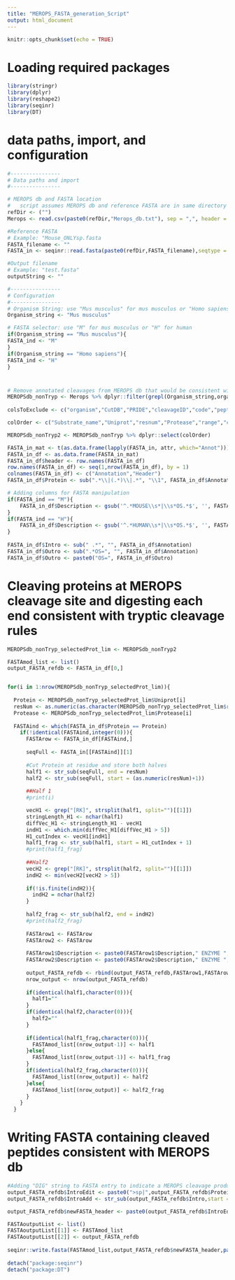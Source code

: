 ```yaml
---
title: "MEROPS_FASTA_generation_Script"
output: html_document
---
```


```r
knitr::opts_chunk$set(echo = TRUE)
```

# Loading required packages
```r
library(stringr)
library(dplyr)
library(reshape2)
library(seqinr)
library(DT)
```

# data paths, import, and configuration
```r
#----------------
# Data paths and import
#----------------

# MEROPS db and FASTA location
#   script assumes MEROPS db and reference FASTA are in same directory
refDir <- ("")
Merops <- read.csv(paste0(refDir,"Merops_db.txt"), sep = ",", header = TRUE)

#Reference FASTA
# Example: "Mouse_ONLYsp.fasta
FASTA_filename <- ""
FASTA_in <- seqinr::read.fasta(paste0(refDir,FASTA_filename),seqtype = "AA",as.string = TRUE)

#Output filename
# Example: "test.fasta"
outputString <- ""

#----------------
# Configuration
#----------------
# Organism String: use "Mus musculus" for mus musculus or "Homo sapiens" for Human 
Organism_string <- "Mus musculus"  

# FASTA selector: use "M" for mus musculus or "H" for human
if(Organism_string == "Mus musculus"){
FASTA_ind <- "M"
}
if(Organism_string == "Homo sapiens"){
FASTA_ind <- "H"
}


```

#
```r
# Remove annotated cleavages from MEROPS db that would be consistent with trypsin
MEROPSdb_nonTryp <- Merops %>% dplyr::filter(grepl(Organism_string,organism) & (!(Site_P1 %in% c("Arg","Lys"))) & (is.finite(is.numeric(resnum))))
  
colsToExclude <- c("organism","CutDB","PRIDE","cleavageID","code","peptide_identification","peptidase_identification","Substrate_formula")

colOrder <- c("Substrate_name","Uniprot","resnum","Protease","range","cleavage_type","mernum","Ref")

MEROPSdb_nonTryp2 <- MEROPSdb_nonTryp %>% dplyr::select(colOrder)

FASTA_in_mat <- t(as.data.frame(lapply(FASTA_in, attr, which="Annot")))
FASTA_in_df <- as.data.frame(FASTA_in_mat)
FASTA_in_df$header <- row.names(FASTA_in_df)
row.names(FASTA_in_df) <- seq(1,nrow(FASTA_in_df), by = 1)
colnames(FASTA_in_df) <- c("Annotation","Header")
FASTA_in_df$Protein <- sub(".*\\|(.*)\\|.*", "\\1", FASTA_in_df$Annotation)

# Adding columns for FASTA manipulation
if(FASTA_ind == "M"){
    FASTA_in_df$Description <- gsub('^.*MOUSE\\s*|\\s*OS.*$', '', FASTA_in_df$Annotation)
}
if(FASTA_ind == "H"){
    FASTA_in_df$Description <- gsub('^.*HUMAN\\s*|\\s*OS.*$', '', FASTA_in_df$Annotation)
}
  
FASTA_in_df$Intro <- sub(" .*", "", FASTA_in_df$Annotation)
FASTA_in_df$Outro <- sub(".*OS=", "", FASTA_in_df$Annotation)
FASTA_in_df$Outro <- paste0("OS=", FASTA_in_df$Outro)
```

# Cleaving proteins at MEROPS cleavage site and digesting each end consistent with tryptic cleavage rules
```r
MEROPSdb_nonTryp_selectedProt_lim <- MEROPSdb_nonTryp2

FASTAmod_list <- list()
output_FASTA_refdb <- FASTA_in_df[0,]


for(i in 1:nrow(MEROPSdb_nonTryp_selectedProt_lim)){
    
  Protein <- MEROPSdb_nonTryp_selectedProt_lim$Uniprot[i]
  resNum <- as.numeric(as.character(MEROPSdb_nonTryp_selectedProt_lim$resnum[i]))
  Protease <- MEROPSdb_nonTryp_selectedProt_lim$Protease[i]
    
  FASTAind <- which(FASTA_in_df$Protein == Protein)
    if(!identical(FASTAind,integer(0))){
      FASTArow <- FASTA_in_df[FASTAind,]
    
      seqFull <- FASTA_in[[FASTAind]][1]
    
      #Cut Protein at residue and store both halves
      half1 <- str_sub(seqFull, end = resNum)
      half2 <- str_sub(seqFull, start = (as.numeric(resNum)+1))
    
      ##Half 1
      #print(i)

      vecH1 <- grep("[RK]", strsplit(half1, split="")[[1]])
      stringLength_H1 <- nchar(half1)
      diffVec_H1 <- stringLength_H1 - vecH1
      indH1 <- which.min(diffVec_H1[diffVec_H1 > 5])
      H1_cutIndex <- vecH1[indH1]
      half1_frag <- str_sub(half1, start = H1_cutIndex + 1) 
      #print(half1_frag)
    
      ##Half2
      vecH2 <- grep("[RK]", strsplit(half2, split="")[[1]])
      indH2 <- min(vecH2[vecH2 > 5])
      
      if(!is.finite(indH2)){
        indH2 = nchar(half2)
      }
    
      half2_frag <- str_sub(half2, end = indH2) 
      #print(half2_frag)
    
      FASTArow1 <- FASTArow
      FASTArow2 <- FASTArow
    
      FASTArow1$Description <- paste0(FASTArow1$Description," ENZYME ",Protease," RES ",resNum," "," Half1 ")
      FASTArow2$Description <- paste0(FASTArow2$Description," ENZYME ",Protease," RES ",resNum," "," Half2 ")
    
      output_FASTA_refdb <- rbind(output_FASTA_refdb,FASTArow1,FASTArow2)
      nrow_output <- nrow(output_FASTA_refdb)
    
      if(identical(half1,character(0))){
        half1=""
      }
      if(identical(half2,character(0))){
        half2=""
      }
    
      if(identical(half1_frag,character(0))){
        FASTAmod_list[(nrow_output-1)] <- half1
      }else{
        FASTAmod_list[(nrow_output-1)] <- half1_frag
      }
      if(identical(half2_frag,character(0))){
        FASTAmod_list[(nrow_output)] <- half2
      }else{
        FASTAmod_list[(nrow_output)] <- half2_frag
      }
    }
  }

```

# Writing FASTA containing cleaved peptides consistent with MEROPS db
```r

#Adding "DIG" string to FASTA entry to indicate a MEROPS cleavage product 
output_FASTA_refdb$IntroEdit <- paste0(">sp|",output_FASTA_refdb$Protein,"_DIG_",row.names(output_FASTA_refdb))
output_FASTA_refdb$IntroAdd <- str_sub(output_FASTA_refdb$Intro,start = nchar(paste0(">sp|",output_FASTA_refdb$Protein,"|")))

output_FASTA_refdb$newFASTA_header <- paste0(output_FASTA_refdb$IntroEdit,output_FASTA_refdb$IntroAdd," ",output_FASTA_refdb$Description," ",output_FASTA_refdb$Outro)

FASTAoutputList <- list()
FASTAoutputList[[1]] <- FASTAmod_list
FASTAoutputList[[2]] <- output_FASTA_refdb
  
seqinr::write.fasta(FASTAmod_list,output_FASTA_refdb$newFASTA_header,paste0(refDir,outputString),open="w",as.string = FALSE)
  
detach("package:seqinr")
detach("package:DT")
```
